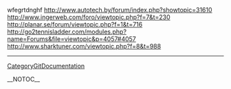 wfegrtdnghf http://www.autotech.by/forum/index.php?showtopic=31610 http://www.ingerweb.com/foro/viewtopic.php?f=7&t=230 http://planar.se/forum/viewtopic.php?f=1&t=716 http://go2tennisladder.com/modules.php?name=Forums&file=viewtopic&p=4057#4057 
http://www.sharktuner.com/viewtopic.php?f=8&t=988
----
[[CategoryGitDocumentation]]

__NOTOC__